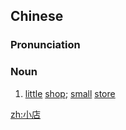 ==Chinese==
{{zh-forms}}

===Pronunciation===
{{zh-pron
|m=xiǎodiàn
|cat=n
}}

===Noun===
{{zh-noun}}

# [[little]] [[shop]]; [[small]] [[store]]

[[zh:小店]]